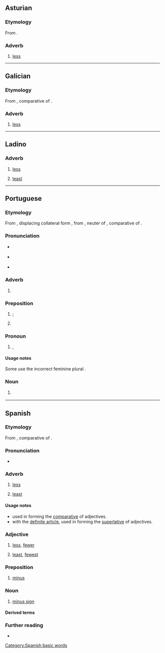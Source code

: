 {{also|ménos}}
==Asturian==

===Etymology===
From {{der|ast|la|minus}}.

===Adverb===
{{ast-adv}}

# [[less]]
#: {{uxi|ast|Esti pueblu ye '''menos''' guapu que'l to.|This town is '''less''' nice than that one.}}
#: {{ant|ast|más}}

----

==Galician==

===Etymology===
From {{der|gl|la|minus}}, comparative of {{m|la|parum}}.

===Adverb===
{{gl-adv}}

# [[less]]

----

==Ladino==

===Adverb===
{{lad-adv}}

# [[less]]
#: {{syn|lad|manko}}
# {{q|often with definite article}} [[least]]
#: {{syn|lad|manko}}

----

==Portuguese==

===Etymology===
From {{inh|pt|roa-opt|menos}}, displacing collateral form {{m|roa-opt|mẽos}}, from {{der|pt|la|minus}}, neuter of {{m|pt|minor|t=lesser; smaller}}, comparative of {{m|pt|parvus|t=small}}.

===Pronunciation===
* {{a|PT}} {{IPA|pt|/ˈme.nuʃ/}}
* {{a|Brazil}} {{IPA|pt|/ˈme.nus/|/ˈme.nuʃ/}}
* {{a|South Brazil}} {{IPA|pt|/ˈme.nos/}}

===Adverb===
{{pt-adv|-}}

# {{l|en|less}} {{gloss|in lower degree}}
#: {{uxi|pt|Aqui é '''menos''' frio.|Here is '''less''' cold.}}
#: {{uxi|pt|Se trabalhares '''menos''', cansarás '''menos'''.|If you work '''less''', you will tire '''less'''.}}
#: {{ant|pt|mais}}

===Preposition===
{{head|pt|preposition}}

# {{l|en|except}}; {{l|en|but}}
#: {{uxi|pt|Li todos, '''menos''' o último.|I read all, '''except''' the last one.}}
#: {{syn|pt|exceto|fora}}
# {{lb|pt|mathematics}} {{l|en|minus}} {{gloss|indicates subtraction}}
#: {{uxi|pt|Três '''menos''' dois é um.|Three '''minus''' two is one.}}


===Pronoun===
{{head|pt|pronoun|g=m|g2=f|plural|menos}}

# {{l|en|fewer}} {{gloss|a smaller number of}}, {{l|en|less}} {{gloss|a smaller size or significance of}}
#: {{uxi|pt|'''Menos''' pessoas correm.|'''Fewer''' people run.}}
#: {{uxi|pt|Atirou com '''menos''' precisão.|He shot with '''less''' precision.}}
#: {{ant|pt|mais}}

====Usage notes====
Some use the incorrect feminine plural {{m|pt|menas}}.

===Noun===
{{pt-noun|m|menos}}

# {{l|en|minus sign}} {{gloss|the symbol −}}
#: {{syn|pt|sinal de menos}}

----

==Spanish==

===Etymology===
From {{der|es|la|minus}}, comparative of {{m|la|parum}}.

===Pronunciation===
* {{es-IPA}}

===Adverb===
{{es-adv}}

# [[less]]
#: {{ant|es|más}}
# {{q|often with definite article}} [[least]]
#: {{ant|es|más}}

====Usage notes====
* used in forming the [[comparative]] of adjectives.
* with the [[definite article]], used in forming the [[superlative]] of adjectives.

===Adjective===
{{es-adj|pl=menos}}

# [[less]], [[fewer]]
#: {{ant|es|más}}
# [[least]], [[fewest]]
#: {{ant|es|más}}

===Preposition===
{{head|es|preposition|head=menos}}

# [[minus]]
#: {{uxi|es|Dos '''menos''' uno son uno.|Two '''minus''' one is one.}}

===Noun===
{{es-noun|m|menos}}

# [[minus sign]]

====Derived terms====
{{der4|es
|{{l|es|al menos}}
|{{l|es|a menos que}}
|{{l|es|cuanto menos}}, {{l|es|cuando menos}}
|{{l|es|echar de menos}}
|{{l|es|por lo menos}}
|{{l|es|más o menos}}
|{{l|es|menos mal}}
|{{l|es|menospreciar}}
|{{l|es|quien más, quien menos}}
|{{l|es|tener sus más y sus menos}}
|{{l|es|un día más un día menos}}
}}

===Further reading===
* {{R:DRAE 2001}}

[[Category:Spanish basic words]]